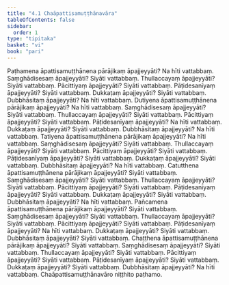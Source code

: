 ```yaml
---
title: "4.1 Chaāpattisamuṭṭhānavāra"
tableOfContents: false
sidebar:
  order: 1
type: "tipitaka"
basket: "vi"
book: "pari"
---
```



<DynamicBreadcrumb />

<Division number="276" book="pari" bookNo="5" page="169">

<Paragraph number="1182" book="pari">
Paṭhamena āpattisamuṭṭhānena pārājikaṃ āpajjeyyāti? Na hīti vattabbaṃ. Saṃghādisesaṃ āpajjeyyāti? Siyāti vattabbaṃ. Thullaccayaṃ āpajjeyyāti? Siyāti vattabbaṃ. Pācittiyaṃ āpajjeyyāti? Siyāti vattabbaṃ. Pāṭidesanīyaṃ āpajjeyyāti? Siyāti vattabbaṃ. Dukkaṭaṃ āpajjeyyāti? Siyāti vattabbaṃ. Dubbhāsitaṃ āpajjeyyāti? Na hīti vattabbaṃ.
</Paragraph>

<Paragraph number="1183" book="pari">
Dutiyena āpattisamuṭṭhānena pārājikaṃ āpajjeyyāti? Na hīti vattabbaṃ. Saṃghādisesaṃ āpajjeyyāti? Siyāti vattabbaṃ. Thullaccayaṃ āpajjeyyāti? Siyāti vattabbaṃ. Pācittiyaṃ āpajjeyyāti? Siyāti vattabbaṃ. Pāṭidesanīyaṃ āpajjeyyāti? Na hīti vattabbaṃ. Dukkaṭaṃ āpajjeyyāti? Siyāti vattabbaṃ. Dubbhāsitaṃ āpajjeyyāti? Na hīti vattabbaṃ.
</Paragraph>

<Paragraph number="1184" book="pari">
Tatiyena āpattisamuṭṭhānena pārājikaṃ āpajjeyyāti? Na hīti vattabbaṃ. Saṃghādisesaṃ āpajjeyyāti? Siyāti vattabbaṃ. Thullaccayaṃ āpajjeyyāti? Siyāti vattabbaṃ. Pācittiyaṃ āpajjeyyāti? Siyāti vattabbaṃ. Pāṭidesanīyaṃ āpajjeyyāti? Siyāti vattabbaṃ. Dukkaṭaṃ āpajjeyyāti? Siyāti vattabbaṃ. Dubbhāsitaṃ āpajjeyyāti? Na hīti vattabbaṃ.
</Paragraph>

<Paragraph number="1185" book="pari">
Catutthena āpattisamuṭṭhānena pārājikaṃ āpajjeyyāti? Siyāti vattabbaṃ. Saṃghādisesaṃ āpajjeyyāti? Siyāti vattabbaṃ. Thullaccayaṃ āpajjeyyāti? Siyāti vattabbaṃ. Pācittiyaṃ āpajjeyyāti? Siyāti vattabbaṃ. Pāṭidesanīyaṃ āpajjeyyāti? Siyāti vattabbaṃ. Dukkaṭaṃ āpajjeyyāti? Siyāti vattabbaṃ. Dubbhāsitaṃ āpajjeyyāti? Na hīti vattabbaṃ.
</Paragraph>

<Paragraph number="1186" book="pari">
Pañcamena āpattisamuṭṭhānena pārājikaṃ āpajjeyyāti? Siyāti vattabbaṃ. Saṃghādisesaṃ āpajjeyyāti? Siyāti vattabbaṃ. Thullaccayaṃ āpajjeyyāti? Siyāti vattabbaṃ. Pācittiyaṃ āpajjeyyāti? Siyāti vattabbaṃ. Pāṭidesanīyaṃ āpajjeyyāti? Na hīti vattabbaṃ. Dukkaṭaṃ āpajjeyyāti? Siyāti vattabbaṃ. Dubbhāsitaṃ āpajjeyyāti? Siyāti vattabbaṃ.
</Paragraph>

<Paragraph number="1187" book="pari">
Chaṭṭhena āpattisamuṭṭhānena pārājikaṃ āpajjeyyāti? Siyāti vattabbaṃ. Saṃghādisesaṃ āpajjeyyāti? Siyāti vattabbaṃ. Thullaccayaṃ āpajjeyyāti? Siyāti vattabbaṃ. Pācittiyaṃ āpajjeyyāti? Siyāti vattabbaṃ. Pāṭidesanīyaṃ āpajjeyyāti? Siyāti vattabbaṃ. Dukkaṭaṃ āpajjeyyāti? Siyāti vattabbaṃ. Dubbhāsitaṃ āpajjeyyāti? Na hīti vattabbaṃ.

</Paragraph>
</Division>

<Paragraph number="1188" type="center" book="pari">
Chaāpattisamuṭṭhānavāro niṭṭhito paṭhamo.
</Paragraph>